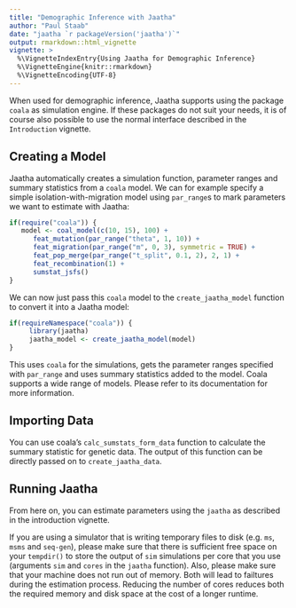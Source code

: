 ```yaml
---
title: "Demographic Inference with Jaatha"
author: "Paul Staab"
date: "jaatha `r packageVersion('jaatha')`"
output: rmarkdown::html_vignette
vignette: >
  %\VignetteIndexEntry{Using Jaatha for Demographic Inference}
  %\VignetteEngine{knitr::rmarkdown}
  %\VignetteEncoding{UTF-8}
---
```


When used for demographic inference, Jaatha supports using the package `coala` 
as simulation engine. If these packages do not suit your needs, it is of course 
also possible to use the normal interface described in the `Introduction` 
vignette.


Creating a Model
----------------
Jaatha automatically creates a simulation function, parameter ranges and 
summary statistics from a `coala` model. We can for example specify a simple 
isolation-with-migration model using `par_range`s to mark parameters we want
to estimate with Jaatha: 

```r
if(require("coala")) {	
   model <- coal_model(c(10, 15), 100) +
      feat_mutation(par_range("theta", 1, 10)) +
      feat_migration(par_range("m", 0, 3), symmetric = TRUE) +
      feat_pop_merge(par_range("t_split", 0.1, 2), 2, 1) + 
      feat_recombination(1) +
      sumstat_jsfs()
}	
```

We can now just pass this `coala` model to the `create_jaatha_model` function
to convert it into a Jaatha model:

```r
if(requireNamespace("coala")) {
     library(jaatha)
     jaatha_model <- create_jaatha_model(model)
}
```

This uses `coala` for the simulations, gets the parameter ranges specified with
`par_range` and uses summary statistics added to the model.
Coala supports a wide range of models. Please refer to its documentation for
more information.

Importing Data
--------------
You can use coala's `calc_sumstats_form_data` function to calculate the summary
statistic for genetic data. The output of this function can be directly passed
on to `create_jaatha_data`.

Running Jaatha
--------------
From here on, you can estimate parameters using the `jaatha` as described in the
introduction vignette. 

If you are using a simulator that is writing temporary
files to disk (e.g. `ms`, `msms` and `seq-gen`), please make sure that there
is sufficient free space on your `tempdir()` to store the output of `sim` 
simulations per core that you use (arguments `sim` and `cores` in the `jaatha`
function). Also, please make sure that your machine does not run out of memory.
Both will lead to failtures during the estimation process. Reducing the number
of cores reduces both the required memory and disk space at the cost of a 
longer runtime.

